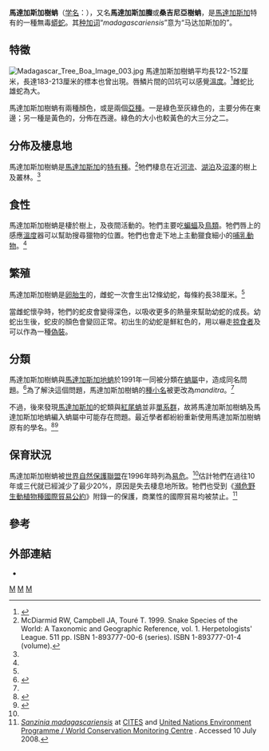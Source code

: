 {{Speciesbox
| taxon = Sanzinia madagascariensis
| image = Madagascar_Tree_Boa_(Sanzinia_madagascariensis)_1.jpg
| status = LC
| status_system = iucn3.1
| status_ref = <ref name=IUCN>{{IUCN|version=2011.2|assessors=Vences, M., Raxworthy, C.J., Rakotondravony, H. & Rafanomezantsoa, J.|year=2011|id=19900|title=Sanzinia madagascariensis|downloaded=2018-08-08}}</ref>
| binomial_authority = Gray, 1849
| subdivision_ranks = [[亞種|亞種]]
| subdivision =
* ''S. m. madagascariensis''
* ''S. m. volontany''
| synonyms =
* ''Xiphosoma madagascariense''
* ''Corallus madagascariensis''
* ''Boa mandrita''
* ''Boa manditra''
}}

'''馬達加斯加樹蚺'''（[[学名|学名]]：''{{lang|la|Sanzinia madagascariensis}}''），又名'''馬達加斯加螣'''或'''桑吉尼亞樹蚺'''，是[[馬達加斯加|馬達加斯加]]特有的一種無毒[[蟒蛇|蟒蛇]]。其[[种加词|种加词]]“''madagascariensis''”意为“马达加斯加的”。

==特徵==
[[Image:Madagascar_Tree_Boa_Image_003.jpg|thumb]]
馬達加斯加樹蚺平均長122-152厘米，長達183-213厘米的標本也曾出現。唇鱗片間的凹坑可以感覺[[溫度|溫度]]。<ref name="Meh87">{{Cite book en|author=Mehrtens JM.|year=1987|title=Living Snakes of the World in Color|url=https://archive.org/details/livingsnakesofwo00mehr|location=New York|publisher=Sterling Publishers|pages=[https://archive.org/details/livingsnakesofwo00mehr/page/480 480]|isbn=0-8069-6460-X}}</ref>雌蛇比雄蛇為大。

馬達加斯加樹蚺有兩種顏色，或是兩個[[亞種|亞種]]。一是綠色至灰綠色的，主要分佈在東邊；另一種是黃色的，分佈在西邊。綠色的大小也較黃色的大三分之二。

==分佈及棲息地==
馬達加斯加樹蚺是[[馬達加斯加|馬達加斯加]]的[[特有種|特有種]]。<ref name="McD99">McDiarmid RW, Campbell JA, Touré T. 1999. Snake Species of the World: A Taxonomic and Geographic Reference, vol. 1. Herpetologists' League. 511 pp. ISBN 1-893777-00-6 (series). ISBN 1-893777-01-4 (volume).</ref>牠們棲息在近[[河流|河流]]、[[湖泊|湖泊]]及[[沼澤|沼澤]]的樹上及叢林。<ref name="Meh87"/>

==食性==
馬達加斯加樹蚺是棲於樹上，及夜間活動的。牠們主要吃[[蝙蝠|蝙蝠]]及[[鳥類|鳥類]]。牠們唇上的感應[[溫度|溫度]]器可以幫助搜尋獵物的位置。牠們也會走下地上主動獵食細小的[[哺乳動物|哺乳動物]]。<ref name="Meh87"/>

==繁殖==
馬達加斯加樹蚺是[[卵胎生|卵胎生]]的，雌蛇一次會生出12條幼蛇，每條約長38厘米。<ref name="Meh87"/>

當雌蛇懷孕時，牠們的蛇皮會變得深色，以吸收更多的熱量來幫助幼蛇的成長。幼蛇出生後，蛇皮的顏色會變回正常。初出生的幼蛇是鮮紅色的，用以嚇走[[掠食者|掠食者]]及可以作為一種[[偽裝|偽裝]]。

==分類==
馬達加斯加樹蚺與[[馬達加斯加地蚺|馬達加斯加地蚺]]於1991年一同被分類在[[蚺屬|蚺屬]]中，造成同名問題。<ref name=Kluge1991>{{Cite journal en|author=Kluge AG.|year=1991|title=Boine Snake Phylogeny and Research Cycles|journal=Misc. Pub. Museum of Zoology, Univ. of Michigan|volume=178|pages=58|url=http://deepblue.lib.umich.edu/bitstream/2027.42/56422/1/MP178.pdf|access-date=2009-06-19|archive-date=2008-08-26|archive-url=https://web.archive.org/web/20080826044449/http://deepblue.lib.umich.edu/|dead-url=no}}</ref>為了解決這個問題，馬達加斯加樹蚺的[[種小名|種小名]]被更改為''manditra''。<ref name="McD99"/>

不過，後來發現[[馬達加斯加|馬達加斯加]]的蛇類與[[紅尾蚺|紅尾蚺]]並非[[單系群|單系群]]，故將馬達加斯加樹蚺及馬達加斯加地蚺編入蚺屬中可能存在問題。最近學者都紛紛重新使用馬達加斯加樹蚺原有的學名。<ref name="Vences">{{Cite journal en|author=Vences, M., Glaw, F., Kosuch, J., Boehme, W., Veith, M.|year=2001|title=Phylogeny of South American and Malagasy boine snakes: Molecular evidence for the validity of ''Sanzinia'' and ''Acrantophis'' and biogeographic implications|journal=Copeia|volume=2001|pages=1151-1154}}</ref><ref name="noonan">{{Cite journal en|author=Noonan, B.O., Chippindale, P.T.|year=2006|title=Dispersal and vicariance: the complex history of boid snakes|journal=Molecular Phylogenetics and Evolution|volume=40|pages=347-358}}</ref>

==保育狀況==
馬達加斯加樹蚺被[[世界自然保護聯盟|世界自然保護聯盟]]在1996年時列為[[易危|易危]]。<ref name="IUCN"/>估計牠們在過往10年或三代就已經減少了最少20%，原因是失去棲息地所致。牠們也受到《[[瀕危野生動植物種國際貿易公約|瀕危野生動植物種國際貿易公約]]》附錄一的保護，商業性的國際貿易均被禁止。<ref name="CITES">[http://www.unep-wcmc.org/isdb/CITES/Taxonomy/tax-species-result.cfm?Genus=Sanzinia&Species=madagascariensis&source=animals&displaylanguage=eng ''Sanzinia madagascariensis''] {{Wayback|url=http://www.unep-wcmc.org/isdb/CITES/Taxonomy/tax-species-result.cfm?Genus=Sanzinia&Species=madagascariensis&source=animals&displaylanguage=eng |date=20090814021322 }} at [http://www.cites.org/ CITES] {{Wayback|url=http://www.cites.org/ |date=20150321222617 }} and [http://www.unep-wcmc.org/ United Nations Environment Programme / World Conservation Monitoring Centre] {{Wayback|url=http://www.unep-wcmc.org/ |date=20100822190059 }}. Accessed 10 July 2008.</ref>

==參考==
{{reflist}}

==外部連結==
{{Commons|Boa manditra}}
* {{NRDB species|genus=Sanzinia|species=madagascariensis}}

{{Taxonbar}}
[[Category:1849年描述的动物|M]]
[[Category:蚺亞科|M]]
[[Category:馬達加斯加動物|M]]